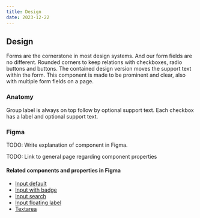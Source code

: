 ```yaml
---
title: Design
date: 2023-12-22
---
```


## Design
Forms are the cornerstone in most design systems. And our form fields are no different. Rounded corners to keep relations with checkboxes, radio buttons and buttons. The contained design version moves the support text within the form. This component is made to be prominent and clear, also with multiple form fields on a page. 

### Anatomy
Group label is always on top follow by optional support text. Each checkbox has a label and optional support text. 

<Figma node="619-6741" caption="Anatomy of input field" />

### Figma

TODO: Write explanation of component in Figma.

TODO: Link to general page regarding component properties

#### Related components and properties in Figma

- [Input default](https://www.figma.com/design/56EvebfAdgA7JaDIldZAFK/Green-Design-System?node-id=52-654)
- [Input with badge](https://www.figma.com/design/56EvebfAdgA7JaDIldZAFK/Green-Design-System?node-id=52-654)
- [Input search](https://www.figma.com/design/56EvebfAdgA7JaDIldZAFK/Green-Design-System?node-id=52-654)
- [Input floating label](https://www.figma.com/design/56EvebfAdgA7JaDIldZAFK/Green-Design-System?node-id=52-654)
- [Textarea](https://www.figma.com/design/56EvebfAdgA7JaDIldZAFK/Green-Design-System?node-id=5985-2371)